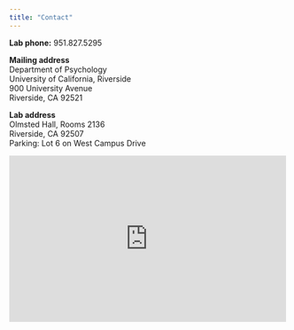 ```yaml
---
title: "Contact"
---
```


**Lab phone:** 951.827.5295 

**Mailing address**<br/>
Department of Psychology <br/>
University of California, Riverside <br/>
900 University Avenue <br/>
Riverside, CA 92521 <br/>

**Lab address**<br/>
Olmsted Hall, Rooms 2136 <br/>
Riverside, CA 92507 <br/>
Parking: Lot 6 on West Campus Drive <br/>


<iframe src="https://www.google.com/maps/embed?pb=!1m18!1m12!1m3!1d3308.8283744976966!2d-117.32823350000005!3d33.97125049999995!2m3!1f0!2f0!3f0!3m2!1i1024!2i768!4f13.1!3m3!1m2!1s0x80dcae4fbbd50911%3A0xd237c633ae6a0efd!2sOlmsted+Hall%2C+University+of+California%2C+Riverside%2C+Riverside%2C+CA+92507!5e0!3m2!1sen!2sus!4v1405438650299" width="500" height="300" frameborder="0" style="border:0"></iframe>

